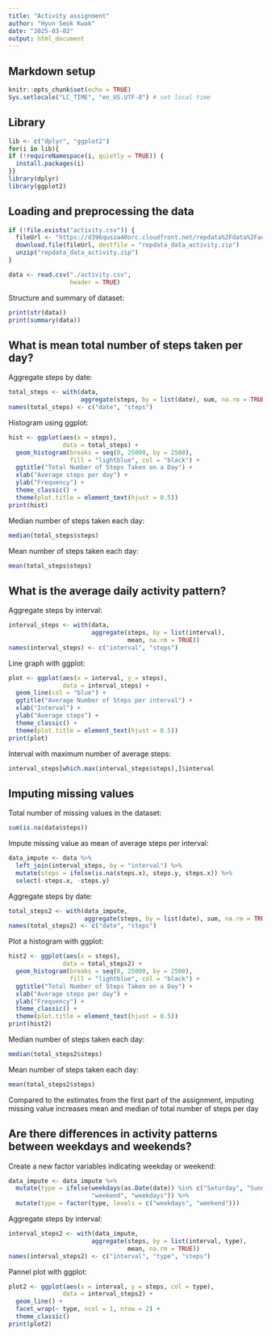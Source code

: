 ```yaml
---
title: "Activity assignment"
author: "Hyun Seok Kwak"
date: "2025-03-02"
output: html_document
---
```


## Markdown setup

```r
knitr::opts_chunk$set(echo = TRUE)
Sys.setlocale("LC_TIME", "en_US.UTF-8") # set local time
```

## Library

```r
lib <- c("dplyr", "ggplot2")
for(i in lib){
if (!requireNamespace(i, quietly = TRUE)) {
  install.packages(i)
}}
library(dplyr)
library(ggplot2)
```

## Loading and preprocessing the data

```r
if (!file.exists("activity.csv")) {
  fileUrl <- "https://d396qusza40orc.cloudfront.net/repdata%2Fdata%2Factivity.zip"
  download.file(fileUrl, destfile = "repdata_data_activity.zip")
  unzip("repdata_data_activity.zip")
}

data <- read.csv("./activity.csv",
                 header = TRUE)
```

Structure and summary of dataset:
```r
print(str(data))
print(summary(data))
```


## What is mean total number of steps taken per day?

Aggregate steps by date:
```r
total_steps <- with(data, 
                    aggregate(steps, by = list(date), sum, na.rm = TRUE))
names(total_steps) <- c("date", "steps")
```


Histogram using ggplot:
```r
hist <- ggplot(aes(x = steps),
               data = total_steps) +
  geom_histogram(breaks = seq(0, 25000, by = 2500),
                 fill = "lightblue", col = "black") +
  ggtitle("Total Number of Steps Taken on a Day") +
  xlab("Average steps per day") +
  ylab("Frequency") +
  theme_classic() +
  theme(plot.title = element_text(hjust = 0.5))
print(hist)
```

Median number of steps taken each day:
```r
median(total_steps$steps)
```

Mean number of steps taken each day:
```r
mean(total_steps$steps)
```


## What is the average daily activity pattern?

Aggregate steps by interval:
```r
interval_steps <- with(data, 
                       aggregate(steps, by = list(interval), 
                                 mean, na.rm = TRUE))
names(interval_steps) <- c("interval", "steps")
```


Line graph with ggplot:
```r
plot <- ggplot(aes(x = interval, y = steps),
               data = interval_steps) +
  geom_line(col = "blue") +
  ggtitle("Average Number of Steps per interval") +
  xlab("Interval") +
  ylab("Average steps") +
  theme_classic() +
  theme(plot.title = element_text(hjust = 0.5))
print(plot)
```


Interval with maximum number of average steps:
```r
interval_steps[which.max(interval_steps$steps),]$interval
```


## Imputing missing values

Total number of missing values in the dataset:
```r
sum(is.na(data$steps))
```

Impute missing value as mean of average steps per interval:
```r
data_impute <- data %>% 
  left_join(interval_steps, by = "interval") %>% 
  mutate(steps = ifelse(is.na(steps.x), steps.y, steps.x)) %>% 
  select(-steps.x, -steps.y)
```


Aggregate steps by date:
```r
total_steps2 <- with(data_impute, 
                     aggregate(steps, by = list(date), sum, na.rm = TRUE))
names(total_steps2) <- c("date", "steps")
```

Plot a histogram with ggplot:
```r
hist2 <- ggplot(aes(x = steps),
               data = total_steps2) +
  geom_histogram(breaks = seq(0, 25000, by = 2500),
                 fill = "lightblue", col = "black") +
  ggtitle("Total Number of Steps Taken on a Day") +
  xlab("Average steps per day") +
  ylab("Frequency") +
  theme_classic() +
  theme(plot.title = element_text(hjust = 0.5))
print(hist2)
```

Median number of steps taken each day:
```r
median(total_steps2$steps)
```

Mean number of steps taken each day:
```r
mean(total_steps2$steps)
```

Compared to the estimates from the first part of the assignment, imputing missing value increases mean and median of total number of steps per day


## Are there differences in activity patterns between weekdays and weekends?

Create a new factor variables indicating weekday or weekend:
```r
data_impute <- data_impute %>% 
  mutate(type = ifelse(weekdays(as.Date(date)) %in% c("Saturday", "Sunday"),
                       "weekend", "weekdays")) %>% 
  mutate(type = factor(type, levels = c("weekdays", "weekend")))
```


Aggregate steps by interval:
```r
interval_steps2 <- with(data_impute, 
                       aggregate(steps, by = list(interval, type), 
                                 mean, na.rm = TRUE))
names(interval_steps2) <- c("interval", "type", "steps")
```


Pannel plot with ggplot:
```r
plot2 <- ggplot(aes(x = interval, y = steps, col = type),
               data = interval_steps2) +
  geom_line() +
  facet_wrap(~ type, ncol = 1, nrow = 2) +
  theme_classic()
print(plot2)
```